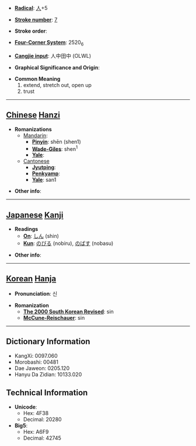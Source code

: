 * '''[[Wiktionary:Chinese radical index| Radical]]''': [[Wiktionary:Chinese radical index 人|人]]+5

* '''[[Wiktionary:Chinese total strokes index|Stroke number]]''': [[Wiktionary:Chinese total strokes index 7|7]]

* '''Stroke order''': 

* '''[[Wiktionary:Chinese four corner index|Four-Corner System]]''': 2520<sub>6</sub>

* '''[[Wiktionary:Chinese Cangjie index|Cangjie input]]''': 人中田中 (OLWL)

* '''Graphical Significance and Origin''': 

* '''Common Meaning'''
*#extend, stretch out, open up
*# trust


----

== [[Chinese]] [[Hanzi]] ==

* '''Romanizations'''
** [[Mandarin]]:
*** '''[[Pinyin]]''': shēn (shen1)
*** '''[[Wade-Giles]]''': shen<sup>1</sup>
*** '''[[Yale]]''': 
**[[Cantonese]]
***'''[[Jyutping]]''':
***'''[[Penkyamp]]''': 
***'''[[Yale]]''': san1

* '''Other info''': 

----

== [[Japanese]] [[Kanji]] ==

* '''Readings'''
** '''[[On]]''': [[しん]] (shin)
** '''[[Kun]]''': [[のびる]] (nobiru), [[のばす]] (nobasu)

* '''Other info''':  

----

== [[Korean]] [[Hanja]] ==

* '''Pronunciation''': 신

* '''Romanization'''
** '''[[The 2000 South Korean Revised Romanization|The 2000 South Korean Revised]]''': sin
** '''[[McCune-Reischauer]]''': sin

----

== Dictionary Information ==

* KangXi: 0097.060
* Morobashi: 00481
* Dae Jaweon: 0205.120
* Hanyu Da Zidian: 10133.020

== Technical Information ==

* '''Unicode''':
** Hex: 4F38
** Decimal: 20280
* '''Big5''':
** Hex: A6F9
** Decimal: 42745